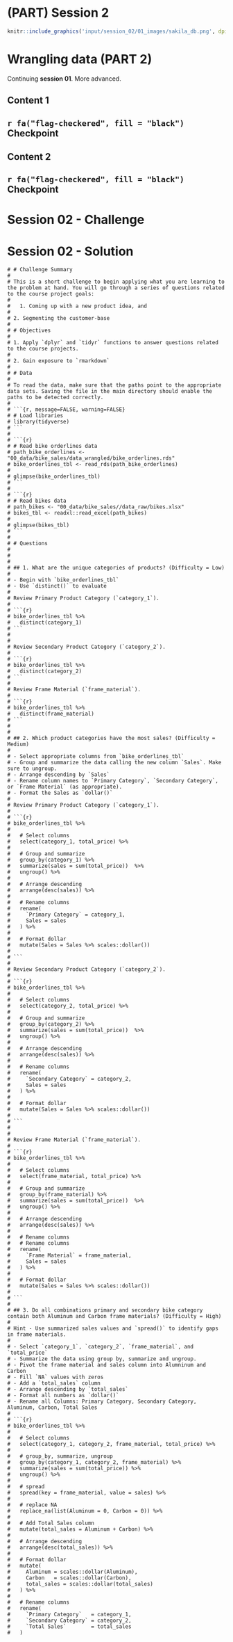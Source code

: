 # (PART) Session 2 {-}

```r
knitr::include_graphics('input/session_02/01_images/sakila_db.png', dpi = NA)
```

<!-- set global eval FALSE so that all chunks will not be evaluated  -->

<!-- Load package to display fontawesome icons -->


# Wrangling data (PART 2)

Continuing **session 01**. More advanced.

## Content 1
##  `r fa("flag-checkered", fill = "black")` Checkpoint

## Content 2
##  `r fa("flag-checkered", fill = "black")` Checkpoint

# Session 02 - Challenge
# Session 02 - Solution

```
# # Challenge Summary
# 
# This is a short challenge to begin applying what you are learning to the problem at hand. You will go through a series of questions related to the course project goals: 
#   
#   1. Coming up with a new product idea, and 
# 
# 2. Segmenting the customer-base
# 
# # Objectives
# 
# 1. Apply `dplyr` and `tidyr` functions to answer questions related to the course projects. 
# 
# 2. Gain exposure to `rmarkdown`
# 
# # Data
# 
# To read the data, make sure that the paths point to the appropriate data sets. Saving the file in the main directory should enable the paths to be detected correctly. 
# 
# ```{r, message=FALSE, warning=FALSE}
# # Load libraries
# library(tidyverse)
# ```
# 
# ```{r}
# # Read bike orderlines data
# path_bike_orderlines <- "00_data/bike_sales/data_wrangled/bike_orderlines.rds"
# bike_orderlines_tbl <- read_rds(path_bike_orderlines)
# 
# glimpse(bike_orderlines_tbl)
# ```
# 
# ```{r}
# # Read bikes data
# path_bikes <- "00_data/bike_sales//data_raw/bikes.xlsx"
# bikes_tbl <- readxl::read_excel(path_bikes)
# 
# glimpse(bikes_tbl)
# ```
# 
# # Questions
# 
# 
# 
# ## 1. What are the unique categories of products? (Difficulty = Low)
# 
# - Begin with `bike_orderlines_tbl`
# - Use `distinct()` to evaluate 
# 
# Review Primary Product Category (`category_1`).
# 
# ```{r}
# bike_orderlines_tbl %>%
#   distinct(category_1)
# ```
# 
# 
# Review Secondary Product Category (`category_2`).
# 
# ```{r}
# bike_orderlines_tbl %>%
#   distinct(category_2)
# ```
# 
# Review Frame Material (`frame_material`).
# 
# ```{r}
# bike_orderlines_tbl %>%
#   distinct(frame_material)
# ```
# 
# 
# ## 2. Which product categories have the most sales? (Difficulty = Medium)
# 
# - Select appropriate columns from `bike_orderlines_tbl`
# - Group and summarize the data calling the new column `Sales`. Make sure to ungroup. 
# - Arrange descending by `Sales`
# - Rename column names to `Primary Category`, `Secondary Category`, or `Frame Material` (as appropriate).
# - Format the Sales as `dollar()` 
# 
# Review Primary Product Category (`category_1`).
# 
# ```{r}
# bike_orderlines_tbl %>%
#   
#   # Select columns
#   select(category_1, total_price) %>%
#   
#   # Group and summarize
#   group_by(category_1) %>%
#   summarize(sales = sum(total_price))  %>%
#   ungroup() %>%
#   
#   # Arrange descending
#   arrange(desc(sales)) %>%
#   
#   # Rename columns
#   rename(
#     `Primary Category` = category_1,
#     Sales = sales
#   ) %>%
#   
#   # Format dollar
#   mutate(Sales = Sales %>% scales::dollar())
# 
# ```
# 
# Review Secondary Product Category (`category_2`).
# 
# ```{r}
# bike_orderlines_tbl %>%
#   
#   # Select columns
#   select(category_2, total_price) %>%
#   
#   # Group and summarize
#   group_by(category_2) %>%
#   summarize(sales = sum(total_price))  %>%
#   ungroup() %>%
#   
#   # Arrange descending
#   arrange(desc(sales)) %>%
#   
#   # Rename columns
#   rename(
#     `Secondary Category` = category_2,
#     Sales = sales
#   ) %>%
#   
#   # Format dollar
#   mutate(Sales = Sales %>% scales::dollar())
# 
# ```
# 
# 
# Review Frame Material (`frame_material`).
# 
# ```{r}
# bike_orderlines_tbl %>%
#   
#   # Select columns
#   select(frame_material, total_price) %>%
#   
#   # Group and summarize
#   group_by(frame_material) %>%
#   summarize(sales = sum(total_price))  %>%
#   ungroup() %>%
#   
#   # Arrange descending
#   arrange(desc(sales)) %>%
#   
#   # Rename columns
#   # Rename columns
#   rename(
#     `Frame Material` = frame_material,
#     Sales = sales
#   ) %>%
#   
#   # Format dollar
#   mutate(Sales = Sales %>% scales::dollar())
# 
# ```
# 
# ## 3. Do all combinations primary and secondary bike category contain both Aluminum and Carbon frame materials? (Difficulty = High)
# 
# Hint - Use summarized sales values and `spread()` to identify gaps in frame materials. 
# 
# - Select `category_1`, `category_2`, `frame_material`, and `total_price`
# - Summarize the data using group by, summarize and ungroup. 
# - Pivot the frame material and sales column into Alumninum and Carbon
# - Fill `NA` values with zeros
# - Add a `total_sales` column
# - Arrange descending by `total_sales`
# - Format all numbers as `dollar()`
# - Rename all Columns: Primary Category, Secondary Category, Aluminum, Carbon, Total Sales
# 
# ```{r}
# bike_orderlines_tbl %>%
#   
#   # Select columns
#   select(category_1, category_2, frame_material, total_price) %>%
#   
#   # group_by, summarize, ungroup
#   group_by(category_1, category_2, frame_material) %>%
#   summarize(sales = sum(total_price)) %>%
#   ungroup() %>%
#   
#   # spread
#   spread(key = frame_material, value = sales) %>%
#   
#   # replace NA
#   replace_na(list(Aluminum = 0, Carbon = 0)) %>%
#   
#   # Add Total Sales column
#   mutate(total_sales = Aluminum + Carbon) %>%
#   
#   # Arrange descending
#   arrange(desc(total_sales)) %>%
#   
#   # Format dollar
#   mutate(
#     Aluminum = scales::dollar(Aluminum),
#     Carbon   = scales::dollar(Carbon),
#     total_sales = scales::dollar(total_sales)
#   ) %>%
#   
#   # Rename columns
#   rename(
#     `Primary Category`   = category_1,
#     `Secondary Category` = category_2,
#     `Total Sales`        = total_sales
#   ) 
```







